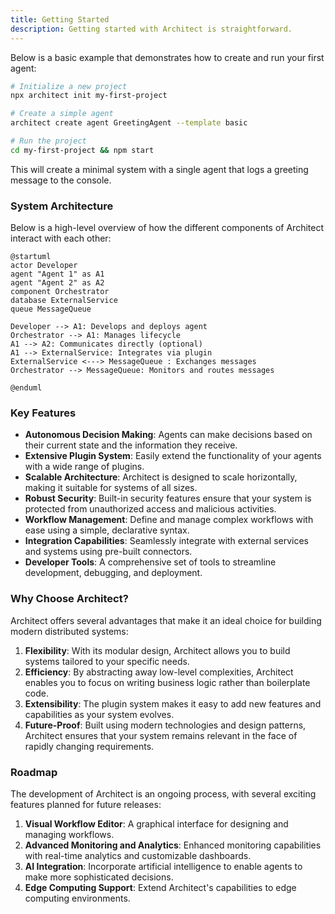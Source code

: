 ```yaml
---
title: Getting Started
description: Getting started with Architect is straightforward.
---
```


Below is a basic example that demonstrates
how to create and run your first agent:

```bash
# Initialize a new project
npx architect init my-first-project

# Create a simple agent
architect create agent GreetingAgent --template basic

# Run the project
cd my-first-project && npm start
```

This will create a minimal system with a single agent that logs a greeting message to the
console.

### System Architecture

Below is a high-level overview of how the different components of Architect interact with each
other:

```plantuml
@startuml
actor Developer
agent "Agent 1" as A1
agent "Agent 2" as A2
component Orchestrator
database ExternalService
queue MessageQueue

Developer --> A1: Develops and deploys agent
Orchestrator --> A1: Manages lifecycle
A1 --> A2: Communicates directly (optional)
A1 --> ExternalService: Integrates via plugin
ExternalService <---> MessageQueue : Exchanges messages
Orchestrator --> MessageQueue: Monitors and routes messages

@enduml
```

### Key Features

- **Autonomous Decision Making**: Agents can make decisions based on their current state and the
  information they receive.
- **Extensive Plugin System**: Easily extend the functionality of your agents with a wide range
  of plugins.
- **Scalable Architecture**: Architect is designed to scale horizontally, making it suitable for
  systems of all sizes.
- **Robust Security**: Built-in security features ensure that your system is protected from
  unauthorized access and malicious activities.
- **Workflow Management**: Define and manage complex workflows with ease using a simple,
  declarative syntax.
- **Integration Capabilities**: Seamlessly integrate with external services and systems using
  pre-built connectors.
- **Developer Tools**: A comprehensive set of tools to streamline development, debugging, and
  deployment.

### Why Choose Architect?

Architect offers several advantages that make it an ideal choice for building modern distributed
systems:

1. **Flexibility**: With its modular design, Architect allows you to build systems tailored to
   your specific needs.
2. **Efficiency**: By abstracting away low-level complexities, Architect enables you to focus on
   writing business logic rather than boilerplate code.
3. **Extensibility**: The plugin system makes it easy to add new features and capabilities as
   your system evolves.
4. **Future-Proof**: Built using modern technologies and design patterns, Architect ensures that
   your system remains relevant in the face of rapidly changing requirements.

### Roadmap

The development of Architect is an ongoing process, with several exciting features planned for
future releases:

1. **Visual Workflow Editor**: A graphical interface for designing and managing workflows.
2. **Advanced Monitoring and Analytics**: Enhanced monitoring capabilities with real-time
   analytics and customizable dashboards.
3. **AI Integration**: Incorporate artificial intelligence to enable agents to make more
   sophisticated decisions.
4. **Edge Computing Support**: Extend Architect's capabilities to edge computing environments.
